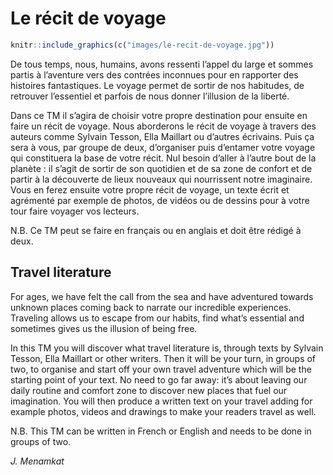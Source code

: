 # Le récit de voyage

```r
knitr::include_graphics(c("images/le-recit-de-voyage.jpg"))
```

De tous temps, nous, humains, avons ressenti l'appel du large et sommes partis à l'aventure vers des contrées inconnues pour en rapporter des histoires fantastiques. Le voyage permet de sortir de nos habitudes, de retrouver l'essentiel et parfois de nous donner l'illusion de la liberté.

Dans ce TM il s'agira de choisir votre propre destination pour ensuite en faire un récit de voyage. Nous aborderons le récit de voyage à travers des auteurs comme Sylvain Tesson, Ella Maillart ou d'autres écrivains. Puis ça sera à vous, par groupe de deux, d'organiser puis d'entamer votre voyage qui constituera la base de votre récit. Nul besoin d'aller à l'autre bout de la planète : il s'agit de sortir de son quotidien et de sa zone de confort et de partir à la découverte de lieux nouveaux qui nourrissent notre imaginaire. Vous en ferez ensuite votre propre récit de voyage, un texte écrit et agrémenté par exemple de photos, de vidéos ou de dessins pour à votre tour faire voyager vos lecteurs.

N.B. Ce TM peut se faire en français ou en anglais et doit être rédigé à deux.

## Travel literature  {-}

For ages, we have felt the call from the sea and have adventured towards unknown places coming back to narrate our incredible experiences. Traveling allows us to escape from our habits, find what's essential and sometimes gives us the illusion of being free.

In this TM you will discover what travel literature is, through texts by Sylvain Tesson, Ella Maillart or other writers. Then it will be your turn, in groups of two, to organise and start off your own travel adventure which will be the starting point of your text. No need to go far away: it's about leaving our daily routine and comfort zone to discover new places that fuel our imagination. You will then produce a written text on your travel adding for example photos, videos and drawings to make your readers travel as well.

N.B. This TM can be written in French or English and needs to be done in groups of two.

::: {.signature data-latex=""}
_J. Menamkat_
:::